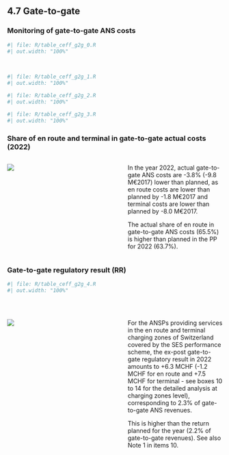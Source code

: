 ## 4.7 Gate-to-gate {.unnumbered}
### Monitoring of gate-to-gate ANS costs

```{r}
#| file: R/table_ceff_g2g_0.R
#| out.width: "100%"
```  
<br>
```{r}
#| file: R/table_ceff_g2g_1.R
#| out.width: "100%"
```  

```{r}
#| file: R/table_ceff_g2g_2.R
#| out.width: "100%"
```  

```{r}
#| file: R/table_ceff_g2g_3.R
#| out.width: "100%"
```  



### Share of en route and terminal in gate-to-gate actual costs (2022)

:::: {.columns}
  
::: {.column width="50%"}
![](images/2022/Switzerland/ceff_g2g_1.png)
:::

::: {.column width="2%"}
:::

::: {.column width="48%"}
In the year 2022, actual gate-to-gate ANS costs are -3.8% (-9.8 M€2017) lower than planned, as en route costs are lower than planned by -1.8 M€2017 and terminal costs are lower than planned by -8.0 M€2017.

The actual share of en route in gate-to-gate ANS costs (65.5%) is higher than planned in the PP for 2022 (63.7%).
:::

::::

### Gate-to-gate regulatory result (RR) 

```{r}
#| file: R/table_ceff_g2g_4.R
#| out.width: "100%"
```  
<br>

:::: {.columns}
  
::: {.column width="50%"}
![](images/2022/Switzerland/ceff_g2g_2.png)
:::

::: {.column width="2%"}
:::

::: {.column width="48%"}
For the ANSPs providing services in the en route and terminal charging zones of Switzerland covered by the SES performance scheme, the ex-post gate-to-gate regulatory result in 2022 amounts to +6.3 MCHF (-1.2 MCHF for en route and +7.5 MCHF for terminal - see boxes 10 to 14 for the detailed analysis at charging zones level), corresponding to 2.3% of gate-to-gate ANS revenues.

This is higher than the return planned for the year (2.2% of gate-to-gate revenues). See also Note 1 in items 10.
:::

::::

